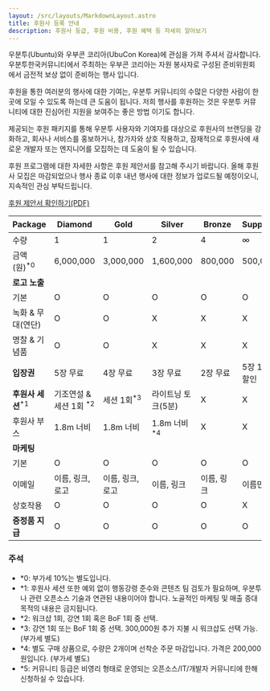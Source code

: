 ```yaml
---
layout: /src/layouts/MarkdownLayout.astro
title: 후원사 등록 안내
description: 후원사 등급, 후원 비용, 후원 혜택 등 자세히 알아보기
---
```


우분투(Ubuntu)와 우부콘 코리아(UbuCon Korea)에 관심을 가져 주셔서 감사합니다. 우분투한국커뮤니티에서 주최하는 우부콘 코리아는 자원 봉사자로 구성된 준비위원회에서 금전적 보상 없이 준비하는 행사 입니다.

후원을 통한 여러분의 행사에 대한 기여는, 우분투 커뮤니티의 수많은 다양한 사람이 한 곳에 모일 수 있도록 하는데 큰 도움이 됩니다. 저희 행사를 후원하는 것은 우분투 커뮤니티에 대한 진심어린 지원을 보여주는 좋은 방법 이기도 합니다.

제공되는 후원 패키지를 통해 우분투 사용자와 기여자를 대상으로 후원사의 브랜딩을 강화하고, 회사나 서비스를 홍보하거나, 참가자와 상호 작용하고, 잠재적으로 후원사에 새로운 개발자 또는 엔지니어를 모집하는 데 도움이 될 수 있습니다.

후원 프로그램에 대한 자세한 사항은 후원 제안서를 참고해 주시기 바랍니다. 올해 후원사 모집은 마감되었으나 행사 종료 이후 내년 행사에 대한 정보가 업로드될 예정이오니, 지속적인 관심 부탁드립니다.

<div>
    <a className="p-button has-icon" target="_blank" href="/sponsorship-prospectus-ko.pdf">후원 제안서 확인하기(PDF)</a>
</div>

| **Package** | Diamond | Gold | Silver | Bronze | Supporter | Community<sup>*5</sup> |
| --- | --- | --- | --- | --- | --- | --- |
| 수량 | 1 | 1 | 2 | 4 | ∞ | ∞ |
| 금액(원)<sup>*0</sup> | 6,000,000 | 3,000,000 | 1,600,000 | 800,000 | 500,000 | 100,000 |
| **로고 노출** || |
| 기본 | O | O | O | O | O | O |
| 녹화 & 무대(연단) | O | O | X | X | X | X |
| 명찰 & 기념품 | O | O | X | X | X | X |
| **입장권** | 5장 무료 | 4장 무료 | 3장 무료 | 2장 무료 | 5장 10% 할인 | X |
| **후원사 세션**<sup>*1</sup> | 기조연설 & 세션 1회 <sup>*2</sup> | 세션 1회<sup>*3</sup> | 라이트닝 토크(5분) | X | X | X |
| 후원사 부스 | 1.8m 너비 | 1.8m 너비 | 1.8m 너비<sup>*4</sup> | X | X | 공유 부스 |
| **마케팅** || | | |
| 기본  | O | O | O | O | O | O |
| 이메일 | 이름, 링크, 로고 | 이름, 링크, 로고 | 이름, 링크 | 이름, 링크 | 이름만 언급 | X |
| 상호작용 | O | O | O | O | X | X |
| **증정품 지급** | O | O | O | O | O | X |


### 주석
- *0: 부가세 10%는 별도입니다.
- *1: 후원사 세션 또한 예외 없이 행동강령 준수와 콘텐츠 팀 검토가 필요하며, 우분투나 관련 오픈소스 기술과 연관된 내용이어야 합니다. 노골적인 마케팅 및 매출 증대 목적의 내용은 금지됩니다.
- *2: 워크샵 1회, 강연 1회 혹은 BoF 1회 중 선택. 
- *3: 강연 1회 또는 BoF 1회 중 선택. 300,000원 추가 지불 시 워크샵도 선택 가능. (부가세 별도)
- *4: 별도 구매 상품으로, 수량은 2개이며 선착순 주문 마감입니다. 가격은 200,000원입니다. (부가세 별도)
- *5: 커뮤니티 등급은 비영리 형태로 운영되는 오픈소스/IT/개발자 커뮤니티에 한해 신청하실 수 있습니다.
